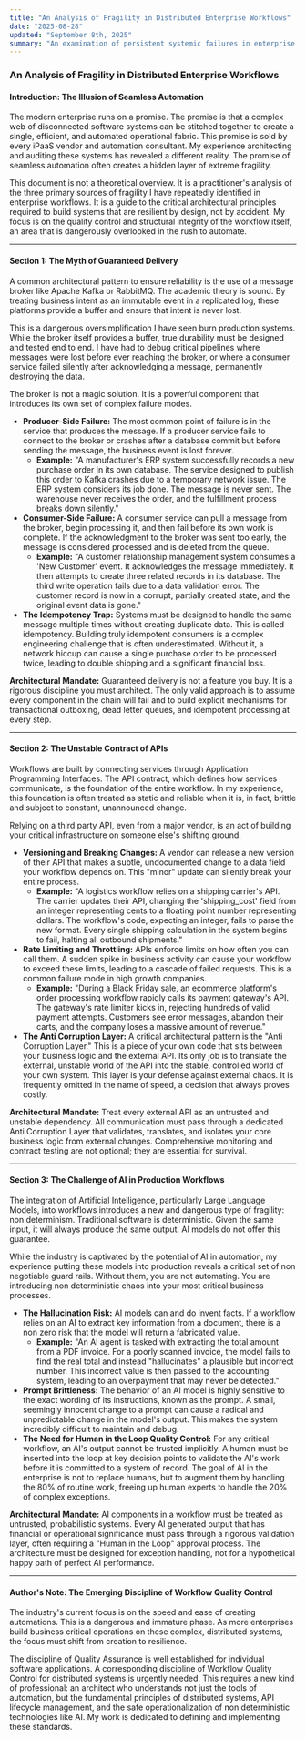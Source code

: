 ```yaml
---
title: "An Analysis of Fragility in Distributed Enterprise Workflows"
date: "2025-08-28"
updated: "September 8th, 2025"
summary: "An examination of persistent systemic failures in enterprise workflows despite mature orchestration platforms, exploring the fundamental distributed systems challenges amplified by hybrid architectures and AI integration."
---
```


### **An Analysis of Fragility in Distributed Enterprise Workflows**

#### **Introduction: The Illusion of Seamless Automation**

The modern enterprise runs on a promise. The promise is that a complex web of disconnected software systems can be stitched together to create a single, efficient, and automated operational fabric. This promise is sold by every iPaaS vendor and automation consultant. My experience architecting and auditing these systems has revealed a different reality. The promise of seamless automation often creates a hidden layer of extreme fragility.

This document is not a theoretical overview. It is a practitioner's analysis of the three primary sources of fragility I have repeatedly identified in enterprise workflows. It is a guide to the critical architectural principles required to build systems that are resilient by design, not by accident. My focus is on the quality control and structural integrity of the workflow itself, an area that is dangerously overlooked in the rush to automate.

---

#### **Section 1: The Myth of Guaranteed Delivery**

A common architectural pattern to ensure reliability is the use of a message broker like Apache Kafka or RabbitMQ. The academic theory is sound. By treating business intent as an immutable event in a replicated log, these platforms provide a buffer and ensure that intent is never lost.

This is a dangerous oversimplification I have seen burn production systems. While the broker itself provides a buffer, true durability must be designed and tested end to end. I have had to debug critical pipelines where messages were lost before ever reaching the broker, or where a consumer service failed silently after acknowledging a message, permanently destroying the data.

The broker is not a magic solution. It is a powerful component that introduces its own set of complex failure modes.

*   **Producer-Side Failure:** The most common point of failure is in the service that produces the message. If a producer service fails to connect to the broker or crashes after a database commit but before sending the message, the business event is lost forever.
    *   **Example:** "A manufacturer's ERP system successfully records a new purchase order in its own database. The service designed to publish this order to Kafka crashes due to a temporary network issue. The ERP system considers its job done. The message is never sent. The warehouse never receives the order, and the fulfillment process breaks down silently."
*   **Consumer-Side Failure:** A consumer service can pull a message from the broker, begin processing it, and then fail before its own work is complete. If the acknowledgment to the broker was sent too early, the message is considered processed and is deleted from the queue.
    *   **Example:** "A customer relationship management system consumes a 'New Customer' event. It acknowledges the message immediately. It then attempts to create three related records in its database. The third write operation fails due to a data validation error. The customer record is now in a corrupt, partially created state, and the original event data is gone."
*   **The Idempotency Trap:** Systems must be designed to handle the same message multiple times without creating duplicate data. This is called idempotency. Building truly idempotent consumers is a complex engineering challenge that is often underestimated. Without it, a network hiccup can cause a single purchase order to be processed twice, leading to double shipping and a significant financial loss.

**Architectural Mandate:** Guaranteed delivery is not a feature you buy. It is a rigorous discipline you must architect. The only valid approach is to assume every component in the chain will fail and to build explicit mechanisms for transactional outboxing, dead letter queues, and idempotent processing at every step.

---

#### **Section 2: The Unstable Contract of APIs**

Workflows are built by connecting services through Application Programming Interfaces. The API contract, which defines how services communicate, is the foundation of the entire workflow. In my experience, this foundation is often treated as static and reliable when it is, in fact, brittle and subject to constant, unannounced change.

Relying on a third party API, even from a major vendor, is an act of building your critical infrastructure on someone else's shifting ground.

*   **Versioning and Breaking Changes:** A vendor can release a new version of their API that makes a subtle, undocumented change to a data field your workflow depends on. This "minor" update can silently break your entire process.
    *   **Example:** "A logistics workflow relies on a shipping carrier's API. The carrier updates their API, changing the 'shipping_cost' field from an integer representing cents to a floating point number representing dollars. The workflow's code, expecting an integer, fails to parse the new format. Every single shipping calculation in the system begins to fail, halting all outbound shipments."
*   **Rate Limiting and Throttling:** APIs enforce limits on how often you can call them. A sudden spike in business activity can cause your workflow to exceed these limits, leading to a cascade of failed requests. This is a common failure mode in high growth companies.
    *   **Example:** "During a Black Friday sale, an ecommerce platform's order processing workflow rapidly calls its payment gateway's API. The gateway's rate limiter kicks in, rejecting hundreds of valid payment attempts. Customers see error messages, abandon their carts, and the company loses a massive amount of revenue."
*   **The Anti Corruption Layer:** A critical architectural pattern is the "Anti Corruption Layer." This is a piece of your own code that sits between your business logic and the external API. Its only job is to translate the external, unstable world of the API into the stable, controlled world of your own system. This layer is your defense against external chaos. It is frequently omitted in the name of speed, a decision that always proves costly.

**Architectural Mandate:** Treat every external API as an untrusted and unstable dependency. All communication must pass through a dedicated Anti Corruption Layer that validates, translates, and isolates your core business logic from external changes. Comprehensive monitoring and contract testing are not optional; they are essential for survival.

---

#### **Section 3: The Challenge of AI in Production Workflows**

The integration of Artificial Intelligence, particularly Large Language Models, into workflows introduces a new and dangerous type of fragility: non determinism. Traditional software is deterministic. Given the same input, it will always produce the same output. AI models do not offer this guarantee.

While the industry is captivated by the potential of AI in automation, my experience putting these models into production reveals a critical set of non negotiable guard rails. Without them, you are not automating. You are introducing non deterministic chaos into your most critical business processes.

*   **The Hallucination Risk:** AI models can and do invent facts. If a workflow relies on an AI to extract key information from a document, there is a non zero risk that the model will return a fabricated value.
    *   **Example:** "An AI agent is tasked with extracting the total amount from a PDF invoice. For a poorly scanned invoice, the model fails to find the real total and instead "hallucinates" a plausible but incorrect number. This incorrect value is then passed to the accounting system, leading to an overpayment that may never be detected."
*   **Prompt Brittleness:** The behavior of an AI model is highly sensitive to the exact wording of its instructions, known as the prompt. A small, seemingly innocent change to a prompt can cause a radical and unpredictable change in the model's output. This makes the system incredibly difficult to maintain and debug.
*   **The Need for Human in the Loop Quality Control:** For any critical workflow, an AI's output cannot be trusted implicitly. A human must be inserted into the loop at key decision points to validate the AI's work before it is committed to a system of record. The goal of AI in the enterprise is not to replace humans, but to augment them by handling the 80% of routine work, freeing up human experts to handle the 20% of complex exceptions.

**Architectural Mandate:** AI components in a workflow must be treated as untrusted, probabilistic systems. Every AI generated output that has financial or operational significance must pass through a rigorous validation layer, often requiring a "Human in the Loop" approval process. The architecture must be designed for exception handling, not for a hypothetical happy path of perfect AI performance.

---

#### **Author's Note: The Emerging Discipline of Workflow Quality Control**

The industry's current focus is on the speed and ease of creating automations. This is a dangerous and immature phase. As more enterprises build business critical operations on these complex, distributed systems, the focus must shift from creation to resilience.

The discipline of Quality Assurance is well established for individual software applications. A corresponding discipline of Workflow Quality Control for distributed systems is urgently needed. This requires a new kind of professional: an architect who understands not just the tools of automation, but the fundamental principles of distributed systems, API lifecycle management, and the safe operationalization of non deterministic technologies like AI. My work is dedicated to defining and implementing these standards.